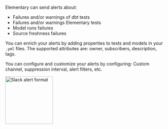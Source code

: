 Elementary can send alerts about:

- Failures and/or warnings of dbt tests
- Failures and/or warnings Elementary tests
- Model runs failures
- Source freshness failures

You can enrich your alerts by adding properties to tests and models in your `.yml` files.
The supported attributes are: owner, subscribers, description, tags.

You can configure and customize your alerts by configuring:
Custom channel, suppression interval, alert filters, etc.

<Frame>
  <div className="dark:bg-white rounded-md p-4">
    <img
      height ="150"
      width="150"
      src="https://res.cloudinary.com/dvmtceykh/image/upload/v1707742279/od5lminwcmktkjfh0lao.png"
      alt="Slack alert format"
    />
  </div>
</Frame>
